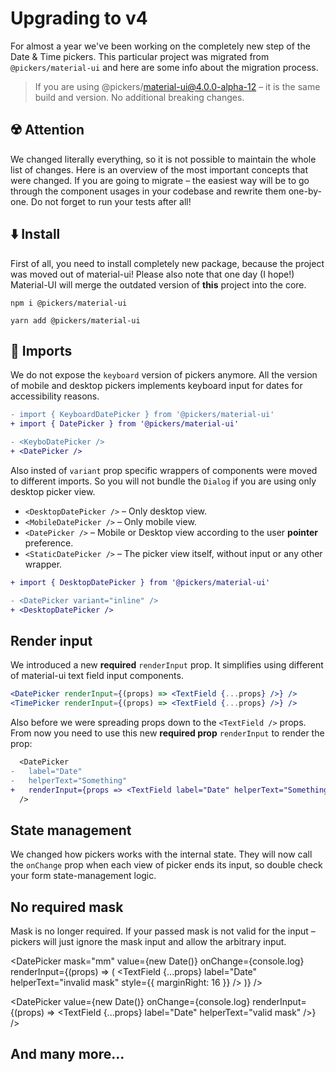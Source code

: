 
<PageMeta title="Update to @pickers/material-ui v4" />

# Upgrading to v4

For almost a year we've been working on the completely new step of the Date & Time pickers. This particular project was migrated from `@pickers/material-ui` and here are some info about the migration process.

> If you are using @pickers/material-ui@4.0.0-alpha-12 – it is the same build and version. No additional breaking changes.

## ☢️ Attention

We changed literally everything, so it is not possible to maintain the whole list of changes. Here is an overview of the most important concepts that were changed. If you are going to migrate – the easiest way will be to go through the component usages in your codebase and rewrite them one-by-one. Do not forget to run your tests after all!

<Ad />

## ⬇️ Install

First of all, you need to install completely new package, because the project was moved out of material-ui! Please also note that one day (I hope!) Material-UI will merge the outdated version of **this** project into the core.

```
npm i @pickers/material-ui

yarn add @pickers/material-ui
```

## 🌚 Imports

We do not expose the `keyboard` version of pickers anymore. All the version of mobile and desktop pickers implements keyboard input for dates for accessibility reasons.

```diff
- import { KeyboardDatePicker } from '@pickers/material-ui'
+ import { DatePicker } from '@pickers/material-ui'

- <KeyboDatePicker />
+ <DatePicker />
```

Also insted of `variant` prop specific wrappers of components were moved to different imports. So you will not bundle the `Dialog` if you are using only desktop picker view.

- `<DesktopDatePicker />` – Only desktop view.
- `<MobileDatePicker />` – Only mobile view.
- `<DatePicker />` – Mobile or Desktop view according to the user **pointer** preference.
- `<StaticDatePicker />` – The picker view itself, without input or any other wrapper.

```diff
+ import { DesktopDatePicker } from '@pickers/material-ui'

- <DatePicker variant="inline" />
+ <DesktopDatePicker />
```

## Render input

We introduced a new **required** `renderInput` prop. It simplifies using different of material-ui text field input components.

```jsx
<DatePicker renderInput={(props) => <TextField {...props} />} />
<TimePicker renderInput={(props) => <TextField {...props} />} />
```

Also before we were spreading props down to the `<TextField />` props. From now you need to use this new **required prop** `renderInput` to render the prop:

```diff
  <DatePicker
-   label="Date"
-   helperText="Something"
+   renderInput={props => <TextField label="Date" helperText="Something" /> }
  />
```

## State management

We changed how pickers works with the internal state. They will now call the `onChange` prop when each view of picker ends its input, so double check your form state-management logic.

## No required mask

Mask is no longer required. If your passed mask is not valid for the input – pickers will just ignore the mask input and allow the arbitrary input.

<DatePicker
  mask="mm"
  value={new Date()}
  onChange={console.log}
  renderInput={(props) => (
    <TextField  {...props} label="Date" helperText="invalid mask" style={{ marginRight: 16 }} />
  )}
/>

<DatePicker
  value={new Date()}
  onChange={console.log}
  renderInput={(props) => <TextField {...props}  label="Date" helperText="valid mask" />}
/>

## And many more...
